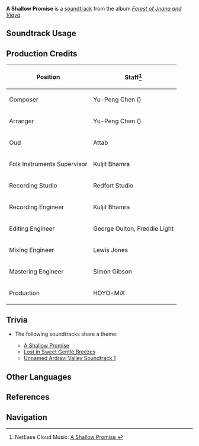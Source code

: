 {{Soundtrack Infobox
|image          = Forest of Jnana and Vidya.png
|album          = Forest of Jnana and Vidya
|disc           = 2
|number         = 42
|featured       =
|featured2      =
|featured3      =
|featured_disc  =
|featured_disc2 =
|featured_disc3 =
|youtube_id     = T71n9zUISB0
|spotify_id     = 4prv61XBmlXLfnZBQlmKet
|previous       = Over the Tumbling Rivulet
|next           = Lost in Sweet Gentle Breezes
}}
'''A Shallow Promise''' is a [[soundtrack]] from the album ''[[Forest of Jnana and Vidya]]''.

==Soundtrack Usage==
{{Soundtrack Usage
|quest    = 
|location = Ardravi Valley//day;;Lost Nursery
|domain   = Secret Cavern
}}

==Production Credits==
{| class="wikitable"
! Position
! Staff<ref>NetEase Cloud Music: [https://music.163.com/song?id=1992141925 A Shallow Promise {{zh|空谷传响}}]</ref>
|-
! Composer
| Yu-Peng Chen ({{zh|陈致逸}})
|-
! Arranger
| Yu-Peng Chen ({{zh|陈致逸}})
|-
! Oud
| Attab
|-
! Folk Instruments Supervisor
| Kuljit Bhamra
|-
! Recording Studio
| Redfort Studio
|-
! Recording Engineer
| Kuljit Bhamra
|-
! Editing Engineer
| George Oulton, Freddie Light
|-
! Mixing Engineer
| Lewis Jones
|-
! Mastering Engineer
| Simon Gibson
|-
! Production
| HOYO-MiX
|}
<!--
==Gallery==
<gallery>
</gallery>
-->

==Trivia==
* <section begin="ArdraviTheme1" />The following soundtracks share a theme:
** [[A Shallow Promise]]
** [[Lost in Sweet Gentle Breezes]]
** [[Unnamed Ardravi Valley Soundtrack 1]]<section end="ArdraviTheme1" />

==Other Languages==
{{Other Languages
|en      = A Shallow Promise
|zhs     = 空谷传响
|zhs_rm  = Kōnggǔ Chuánxiǎng
|zht     = 空谷傳響
|zht_rm  = Kōnggǔ Chuánxiǎng
|zh_tl   = 
|ja      = 空虚なこだま
|ja_rm   = Kuukyo-na Kodama
|ja_tl   = Hollow Echo
}}

==References==
{{Reflist}}

==Navigation==
{{Soundtrack Navbox|Forest of Jnana and Vidya}}